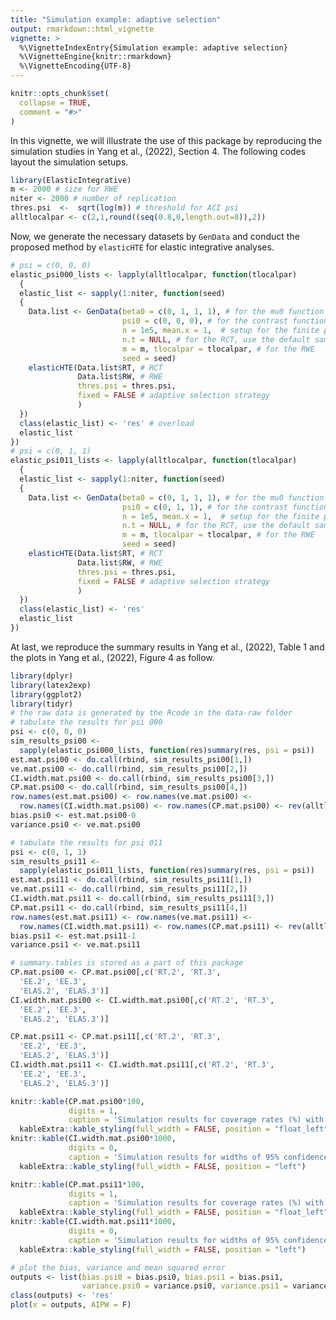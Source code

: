 ```yaml
---
title: "Simulation example: adaptive selection"
output: rmarkdown::html_vignette
vignette: >
  %\VignetteIndexEntry{Simulation example: adaptive selection}
  %\VignetteEngine{knitr::rmarkdown}
  %\VignetteEncoding{UTF-8}
---
```


```r
knitr::opts_chunk$set(
  collapse = TRUE,
  comment = "#>"
)
```
In this vignette, we will illustrate the use of this package by reproducing the simulation studies in Yang et al., (2022), Section 4. The following codes layout the simulation setups.
```r
library(ElasticIntegrative)
m <- 2000 # size for RWE
niter <- 2000 # number of replication
thres.psi  <-  sqrt(log(m)) # threshold for ACI psi
alltlocalpar <- c(2,1,round((seq(0.8,0,length.out=8)),2))
```
Now, we generate the necessary datasets by `GenData` and conduct the proposed method by `elasticHTE` for elastic integrative analyses.
```r
# psi = c(0, 0, 0)
elastic_psi000_lists <- lapply(alltlocalpar, function(tlocalpar)
  {
  elastic_list <- sapply(1:niter, function(seed)
  {
    Data.list <- GenData(beta0 = c(0, 1, 1, 1), # for the mu0 function
                         psi0 = c(0, 0, 0), # for the contrast function
                         n = 1e5, mean.x = 1,  # setup for the finite population
                         n.t = NULL, # for the RCT, use the default sample size
                         m = m, tlocalpar = tlocalpar, # for the RWE
                         seed = seed)
    elasticHTE(Data.list$RT, # RCT
               Data.list$RW, # RWE
               thres.psi = thres.psi,
               fixed = FALSE # adaptive selection strategy
               )
  })
  class(elastic_list) <- 'res' # overload
  elastic_list
})
# psi = c(0, 1, 1)
elastic_psi011_lists <- lapply(alltlocalpar, function(tlocalpar)
  {
  elastic_list <- sapply(1:niter, function(seed)
  {
    Data.list <- GenData(beta0 = c(0, 1, 1, 1), # for the mu0 function
                         psi0 = c(0, 1, 1), # for the contrast function
                         n = 1e5, mean.x = 1,  # setup for the finite population
                         n.t = NULL, # for the RCT, use the default sample size
                         m = m, tlocalpar = tlocalpar, # for the RWE
                         seed = seed)
    elasticHTE(Data.list$RT, # RCT
               Data.list$RW, # RWE
               thres.psi = thres.psi,
               fixed = FALSE # adaptive selection strategy
               )
  })
  class(elastic_list) <- 'res'
  elastic_list
})
```
At last, we reproduce the summary results in Yang et al., (2022), Table 1 and the plots in Yang et al., (2022), Figure 4 as follow.
```r
library(dplyr)
library(latex2exp)
library(ggplot2)
library(tidyr)
# the raw data is generated by the Rcode in the data-raw folder
# tabulate the results for psi 000
psi <- c(0, 0, 0)
sim_results_psi00 <-
  sapply(elastic_psi000_lists, function(res)summary(res, psi = psi))
est.mat.psi00 <- do.call(rbind, sim_results_psi00[1,])
ve.mat.psi00 <- do.call(rbind, sim_results_psi00[2,])
CI.width.mat.psi00 <- do.call(rbind, sim_results_psi00[3,])
CP.mat.psi00 <- do.call(rbind, sim_results_psi00[4,])
row.names(est.mat.psi00) <- row.names(ve.mat.psi00) <- 
  row.names(CI.width.mat.psi00) <- row.names(CP.mat.psi00) <- rev(alltlocalpar)
bias.psi0 <- est.mat.psi00-0
variance.psi0 <- ve.mat.psi00

# tabulate the results for psi 011
psi <- c(0, 1, 1)
sim_results_psi11 <-
  sapply(elastic_psi011_lists, function(res)summary(res, psi = psi))
est.mat.psi11 <- do.call(rbind, sim_results_psi11[1,])
ve.mat.psi11 <- do.call(rbind, sim_results_psi11[2,])
CI.width.mat.psi11 <- do.call(rbind, sim_results_psi11[3,])
CP.mat.psi11 <- do.call(rbind, sim_results_psi11[4,])
row.names(est.mat.psi11) <- row.names(ve.mat.psi11) <- 
  row.names(CI.width.mat.psi11) <- row.names(CP.mat.psi11) <- rev(alltlocalpar)
bias.psi1 <- est.mat.psi11-1
variance.psi1 <- ve.mat.psi11

# summary.tables is stored as a part of this package 
CP.mat.psi00 <- CP.mat.psi00[,c('RT.2', 'RT.3',
  'EE.2', 'EE.3',
  'ELAS.2', 'ELAS.3')]
CI.width.mat.psi00 <- CI.width.mat.psi00[,c('RT.2', 'RT.3',
  'EE.2', 'EE.3',
  'ELAS.2', 'ELAS.3')]

CP.mat.psi11 <- CP.mat.psi11[,c('RT.2', 'RT.3',
  'EE.2', 'EE.3',
  'ELAS.2', 'ELAS.3')]
CI.width.mat.psi11 <- CI.width.mat.psi11[,c('RT.2', 'RT.3',
  'EE.2', 'EE.3',
  'ELAS.2', 'ELAS.3')]
```
```r
knitr::kable(CP.mat.psi00*100,
             digits = 1,
             caption = 'Simulation results for coverage rates (%) with nonzero effect modification  $\\psi_1=\\psi_2=0$')%>%
  kableExtra::kable_styling(full_width = FALSE, position = "float_left")
knitr::kable(CI.width.mat.psi00*1000,
             digits = 0,
             caption = 'Simulation results for widths of 95% confidence intervals ($\\times 10^{-3}$) with nonzero effect modification  $\\psi_1=\\psi_2=0$')%>%
  kableExtra::kable_styling(full_width = FALSE, position = "left")
```
```r
knitr::kable(CP.mat.psi11*100,
             digits = 1,
             caption = 'Simulation results for coverage rates (%) with nonzero effect modification  $\\psi_1=\\psi_2=1$')%>%
  kableExtra::kable_styling(full_width = FALSE, position = "float_left")
knitr::kable(CI.width.mat.psi11*1000,
             digits = 0,
             caption = 'Simulation results for widths of 95% confidence intervals ($\\times 10^{-3}$) with nonzero effect modification  $\\psi_1=\\psi_2=1$')%>%
  kableExtra::kable_styling(full_width = FALSE, position = "left")
```

```r
# plot the bias, variance and mean squared error
outputs <- list(bias.psi0 = bias.psi0, bias.psi1 = bias.psi1,
                variance.psi0 = variance.psi0, variance.psi1 = variance.psi1)
class(outputs) <- 'res'
plot(x = outputs, AIPW = F)
```
